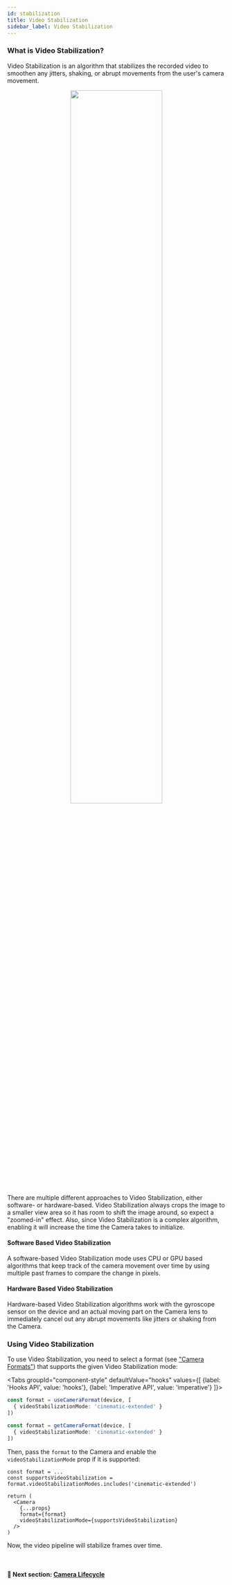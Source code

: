 ```yaml
---
id: stabilization
title: Video Stabilization
sidebar_label: Video Stabilization
---
```



### What is Video Stabilization?

Video Stabilization is an algorithm that stabilizes the recorded video to smoothen any jitters, shaking, or abrupt movements from the user's camera movement.

<div align="center">
  <img src="/img/action_mode_demo.gif" width="65%" />
</div>

There are multiple different approaches to Video Stabilization, either software- or hardware-based. Video Stabilization always crops the image to a smaller view area so it has room to shift the image around, so expect a "zoomed-in" effect. Also, since Video Stabilization is a complex algorithm, enabling it will increase the time the Camera takes to initialize.

#### Software Based Video Stabilization

A software-based Video Stabilization mode uses CPU or GPU based algorithms that keep track of the camera movement over time by using multiple past frames to compare the change in pixels.

#### Hardware Based Video Stabilization

Hardware-based Video Stabilization algorithms work with the gyroscope sensor on the device and an actual moving part on the Camera lens to immediately cancel out any abrupt movements like jitters or shaking from the Camera.

### Using Video Stabilization

To use Video Stabilization, you need to select a format (see ["Camera Formats"](formats)) that supports the given Video Stabilization mode:

<Tabs
  groupId="component-style"
  defaultValue="hooks"
  values={[
    {label: 'Hooks API', value: 'hooks'},
    {label: 'Imperative API', value: 'imperative'}
  ]}>
<TabItem value="hooks">

```ts
const format = useCameraFormat(device, [
  { videoStabilizationMode: 'cinematic-extended' }
])
```

</TabItem>
<TabItem value="imperative">

```ts
const format = getCameraFormat(device, [
  { videoStabilizationMode: 'cinematic-extended' }
])
```

</TabItem>
</Tabs>

Then, pass the `format` to the Camera and enable the `videoStabilizationMode` prop if it is supported:

```tsx
const format = ...
const supportsVideoStabilization = format.videoStabilizationModes.includes('cinematic-extended')

return (
  <Camera
    {...props}
    format={format}
    videoStabilizationMode={supportsVideoStabilization}
  />
)
```

Now, the video pipeline will stabilize frames over time.

<br />

#### 🚀 Next section: [Camera Lifecycle](lifecycle)
